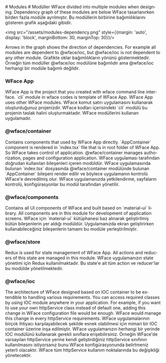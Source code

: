 
<MultiLang lang="en">
  # Modules
</MultiLang>
<MultiLang lang="tr">
  # Modüller
</MultiLang>

<MultiLang lang="en">
  WFace divided into multiple modules when designing. 
  Dependency graph of these modules are below
</MultiLang>
<MultiLang lang="tr">
  WFace tasarlanırken birden fazla modüle ayrılmıştır. 
Bu modüllerin birbirine bağımlılıklarını gösteren grafik aşağıdaki gibidir. 
</MultiLang>

<img src="/assets/modules-dependency.png" style={{margin: 'auto', display: 'block', marginBottom: 30, marginTop: 30}}/>

<MultiLang lang="en">
  Arrows in the graph shows the direction of dependencies. 
  For example all modules are dependent to @wface/ioc, but @wface/ioc is not dependent to any other module. 
</MultiLang>
<MultiLang lang="tr">
Grafikte oklar bağımlılıkların yönünü göstermektedir. Örneğin tüm modüller @wface/ioc modülüne bağımlıdır ama @wface/ioc herhangi 
bir modüle bağımlı değildir.
</MultiLang>

### WFace App

<MultiLang lang="en">
  WFace App is the project that you created with wface command line interface.
  `cli` module in wface codes is template of WFace App. WFace App uses other WFace modules. 
</MultiLang>
<MultiLang lang="tr">
WFace komut satırı uygulamasını kullanarak oluşturduğunuz projenizdir. 
WFace kodları içerisindeki `cli` modülü bu projenin taslak halini oluşturmaktadır. 
WFace modüllerini kullanan uygulamadır. 
</MultiLang>

### @wface/container

<MultiLang lang="en">
  Contains components that used by WFace App directly. 
  `AppContainer` component is rendered in `index.tsx` file that is in root folder of WFace App. So WFace takes control of application.
  @wface/container manages authorization, pages and configuration application.
</MultiLang>
<MultiLang lang="tr">
WFace uygulaması tarafından doğrudan kullanılan bileşenleri içeren modüldür. 
WFace uygulamasında bulunan `index.tsx` dosyasında @wface/container modülünde bulunan `AppContainer` bileşeni render edilir ve 
böylece uygulamanın kontrolü WFace'e devredilmiş olur. 
WFace uygulamanızda yetkilendirme, sayfaların kontrolü, konfigürasyonlar bu modül tarafından yönetilir.
</MultiLang>

### @wface/components

<MultiLang lang="en">
  Contains all UI components of WFace and built based on `material-ui` library. 
  All components are in this module for development of application screens. 
</MultiLang>
<MultiLang lang="tr">
WFace için `material-ui` kütüphanesi baz alınarak geliştirilmiş bütün bileşenlerin yer aldığı modüldür. 
Uygulamanızda ekran geliştirirken kullanabileceğiniz bileşenlerin tamamı bu modüle yerleştirilmiştir.
</MultiLang>

### @wface/store

<MultiLang lang="en">
  Redux is used for state management of WFace App. 
  All actions and reducers of this state are managed in this module. 
</MultiLang>
<MultiLang lang="tr">
WFace uygulamanızın state yönetimi için Redux kullanılmaktadır. 
Bu state'e ait tüm action ve reducer'lar bu modülde yönetilmektedir. 
</MultiLang>

### @wface/ioc

<MultiLang lang="en">
  The architecture of WFace designed based on IOC container to be extendible to handling various requirements. 
You can access required classes by using IOC module anywhere in your application.
For example, if you want to use your own httpService class instead of default one, adding this change in WFace configuration
file would be enough. WFace would manage this change in every httpService requirements. 
</MultiLang>
<MultiLang lang="tr">
WFace uygulamalarının birçok ihtiyacı karşılayabilecek şekilde esnek olabilmesi için mimari bir IOC container üzerine inşa edilmiştir. 
WFace uygulamanızın herhangi bir yerinde IOC modülünü kullanarak gerekli sınıflara erişebilirsiniz. 
Örneğin WFace'de varsayılan httpService yerine kendi geliştirdiğiniz httpService sınıfının kullanılmasını istiyorsanız bunu WFace 
konfigürasyonunda belirtmeniz yeterli olacaktır. WFace tüm httpService kullanım noktalarında bu değişikliği yönetecektir. 
</MultiLang>
